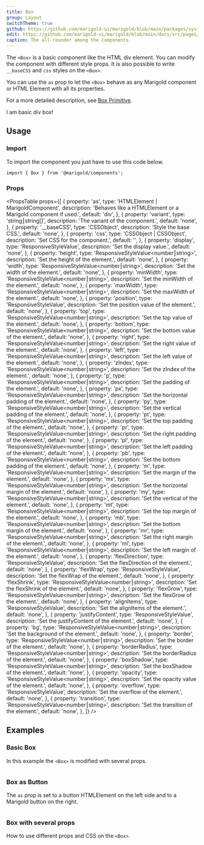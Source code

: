 ```yaml
---
title: Box
group: Layout
switchTheme: true
github: https://github.com/marigold-ui/marigold/blob/main/packages/system/src/components/Box/Box.tsx
edit: https://github.com/marigold-ui/marigold/blob/main/docs/src/pages/components/box.mdx
caption: The all-rounder among the components.
---
```


The `<Box>` is a basic component like the HTML div element. You can modify the component with different style props. It is also possible to write `__baseCSS` and `css` styles on the `<Box>`.

You can use the `as` prop to let the `<Box>` behave as any Marigold component or HTML Element with all its properties.

For a more detailed description, see [Box Primitive](../../foundation/box-primitive).

<Preview>
  <Box border="1px solid gray" p="small" borderRadius="5px">
    I am basic div box!
  </Box>
</Preview>

## Usage

### Import

To import the component you just have to use this code below.

```tsx
import { Box } from '@marigold/components';
```

### Props

<PropsTable
  props={[
    {
      property: 'as',
      type: 'HTMLElement | MarigoldComponent',
      description:
        'Behaves like a HTMLElement or a Marigold component if used.',
      default: 'div',
    },
    {
      property: 'variant',
      type: 'string⎮string[]',
      description: 'The variant of the component.',
      default: 'none',
    },
    {
      property: '__baseCSS',
      type: 'CSSObject',
      description: 'Style the base CSS.',
      default: 'none',
    },
    {
      property: 'css',
      type: 'CSSObject | CSSObject',
      description: 'Set CSS for the component.',
      default: '',
    },
    {
      property: 'display',
      type: 'ResponsiveStyleValue<string>',
      description: 'Set the display value.',
      default: 'none',
    },
    {
      property: 'height',
      type: 'ResponsiveStyleValue<number⎮string>',
      description: 'Set the height of the element.',
      default: 'none',
    },
    {
      property: 'width',
      type: 'ResponsiveStyleValue<number⎮string>',
      description: 'Set the width of the element.',
      default: 'none',
    },
    {
      property: 'minWidth',
      type: 'ResponsiveStyleValue<number⎮string>',
      description: 'Set the minWidth of the element.',
      default: 'none',
    },
    {
      property: 'maxWidth',
      type: 'ResponsiveStyleValue<number⎮string>',
      description: 'Set the maxWidth of the element.',
      default: 'none',
    },
    {
      property: 'position',
      type: 'ResponsiveStyleValue<string>',
      description: 'Set the position value of the element.',
      default: 'none',
    },
    {
      property: 'top',
      type: 'ResponsiveStyleValue<number⎮string>',
      description: 'Set the top value of the element.',
      default: 'none',
    },
    {
      property: 'bottom',
      type: 'ResponsiveStyleValue<number⎮string>',
      description: 'Set the bottom value of the element.',
      default: 'none',
    },
    {
      property: 'right',
      type: 'ResponsiveStyleValue<number⎮string>',
      description: 'Set the right value of the element.',
      default: 'none',
    },
    {
      property: 'left',
      type: 'ResponsiveStyleValue<number⎮string>',
      description: 'Set the left value of the element.',
      default: 'none',
    },
    {
      property: 'zIndex',
      type: 'ResponsiveStyleValue<number⎮string>',
      description: 'Set the zIndex of the element.',
      default: 'none',
    },
    {
      property: 'p',
      type: 'ResponsiveStyleValue<number⎮string>',
      description: 'Set the padding of the element.',
      default: 'none',
    },
    {
      property: 'px',
      type: 'ResponsiveStyleValue<number⎮string>',
      description: 'Set the horizontal padding of the element.',
      default: 'none',
    },
    {
      property: 'py',
      type: 'ResponsiveStyleValue<number⎮string>',
      description: 'Set the vertical padding of the element.',
      default: 'none',
    },
    {
      property: 'pt',
      type: 'ResponsiveStyleValue<number⎮string>',
      description: 'Set the top padding of the element.',
      default: 'none',
    },
    {
      property: 'pr',
      type: 'ResponsiveStyleValue<number⎮string>',
      description: 'Set the right padding of the element.',
      default: 'none',
    },
    {
      property: 'pl',
      type: 'ResponsiveStyleValue<number⎮string>',
      description: 'Set the left padding of the element.',
      default: 'none',
    },
    {
      property: 'pb',
      type: 'ResponsiveStyleValue<number⎮string>',
      description: 'Set the bottom padding of the element.',
      default: 'none',
    },
    {
      property: 'm',
      type: 'ResponsiveStyleValue<number⎮string>',
      description: 'Set the margin of the element.',
      default: 'none',
    },
    {
      property: 'mx',
      type: 'ResponsiveStyleValue<number⎮string>',
      description: 'Set the horizontal margin of the element.',
      default: 'none',
    },
    {
      property: 'my',
      type: 'ResponsiveStyleValue<number⎮string>',
      description: 'Set the vertical of the element.',
      default: 'none',
    },
    {
      property: 'mt',
      type: 'ResponsiveStyleValue<number⎮string>',
      description: 'Set the top margin of the element.',
      default: 'none',
    },
    {
      property: 'mb',
      type: 'ResponsiveStyleValue<number⎮string>',
      description: 'Set the bottom margin of the element.',
      default: 'none',
    },
    {
      property: 'mr',
      type: 'ResponsiveStyleValue<number⎮string>',
      description: 'Set the right margin of the element.',
      default: 'none',
    },
    {
      property: 'ml',
      type: 'ResponsiveStyleValue<number⎮string>',
      description: 'Set the left margin of the element.',
      default: 'none',
    },
    {
      property: 'flexDirection',
      type: 'ResponsiveStyleValue<string>',
      description: 'Set the flexDirection of the element.',
      default: 'none',
    },
    {
      property: 'flexWrap',
      type: 'ResponsiveStyleValue<string>',
      description: 'Set the flexWrap of the element.',
      default: 'none',
    },
    {
      property: 'flexShrink',
      type: 'ResponsiveStyleValue<number⎮string>',
      description: 'Set the flexShrink of the element.',
      default: 'none',
    },
    {
      property: 'flexGrow',
      type: 'ResponsiveStyleValue<number⎮string>',
      description: 'Set the flexGrow of the element.',
      default: 'none',
    },
    {
      property: 'alignItems',
      type: 'ResponsiveStyleValue<string>',
      description: 'Set the alignItems of the element.',
      default: 'none',
    },
    {
      property: 'justifyContent',
      type: 'ResponsiveStyleValue<string>',
      description: 'Set the justifyContent of the element.',
      default: 'none',
    },
    {
      property: 'bg',
      type: 'ResponsiveStyleValue<number⎮string>',
      description: 'Set the background of the element.',
      default: 'none',
    },
    {
      property: 'border',
      type: 'ResponsiveStyleValue<number⎮string>',
      description: 'Set the border of the element.',
      default: 'none',
    },
    {
      property: 'borderRadius',
      type: 'ResponsiveStyleValue<number⎮string>',
      description: 'Set the borderRadius of the element.',
      default: 'none',
    },
    {
      property: 'boxShadow',
      type: 'ResponsiveStyleValue<number⎮string>',
      description: 'Set the boxShadow of the element.',
      default: 'none',
    },
    {
      property: 'opacity',
      type: 'ResponsiveStyleValue<number⎮string>',
      description: 'Set the opacity value of the element.',
      default: 'none',
    },
    {
      property: 'overflow',
      type: 'ResponsiveStyleValue<string>',
      description: 'Set the overflow of the element.',
      default: 'none',
    },
    {
      property: 'transition',
      type: 'ResponsiveStyleValue<number⎮string>',
      description: 'Set the transition of the element.',
      default: 'none',
    },
  ]}
/>

## Examples

### Basic Box

In this example the `<Box>` is modified with several props.

```tsx preview file=components/Box/box-success.demo.tsx

```

### Box as Button

The `as` prop is set to a button HTMLElement on the left side and to a Marigold button on the right.

```tsx preview file=components/Box/button-box.demo.tsx

```

### Box with several props

How to use different props and CSS on the `<Box>`.

```tsx preview file=components/Box/box-text.demo.tsx

```
